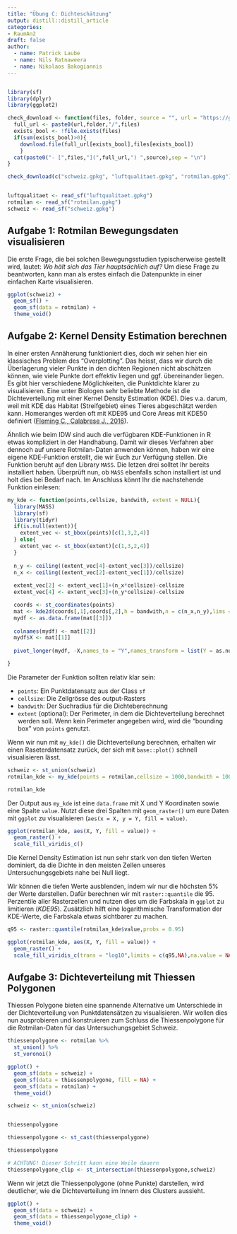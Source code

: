 ```yaml
---
title: "Übung C: Dichteschätzung"
output: distill::distill_article
categories:
- RaumAn2
draft: false
author:
  - name: Patrick Laube
  - name: Nils Ratnaweera
  - name: Nikolaos Bakogiannis
---
```


```r

```

```r
library(sf)
library(dplyr)
library(ggplot2)
```

```r
check_download <- function(files, folder, source = "", url = "https://github.com/ResearchMethods-ZHAW/datasets/raw/main/"){
  full_url <- paste0(url,folder,"/",files)
  exists_bool <- !file.exists(files)
  if(sum(exists_bool)>0){
    download.file(full_url[exists_bool],files[exists_bool])
    }
  cat(paste0("- [",files,"](",full_url,") ",source),sep = "\n")
}

check_download(c("schweiz.gpkg", "luftqualitaet.gpkg", "rotmilan.gpkg"),"rauman")


luftqualitaet <- read_sf("luftqualitaet.gpkg") 
rotmilan <- read_sf("rotmilan.gpkg")
schweiz <- read_sf("schweiz.gpkg") 


```


## Aufgabe 1: Rotmilan Bewegungsdaten visualisieren

Die erste Frage, die bei solchen Bewegungsstudien typischerweise gestellt wird, lautet: *Wo hält sich das Tier hauptsächlich auf?* Um diese Frage zu beantworten, kann man als erstes einfach die Datenpunkte in einer einfachen Karte visualisieren.

```r
ggplot(schweiz) + 
  geom_sf() + 
  geom_sf(data = rotmilan) +
  theme_void()
```




## Aufgabe 2: Kernel Density Estimation berechnen


In einer ersten Annäherung funktioniert dies, doch wir sehen hier ein klassisches Problem des "Overplotting". Das heisst, dass wir durch die Überlagerung vieler Punkte in den dichten Regionen nicht abschätzen können, wie viele Punkte dort effektiv liegen und ggf. übereinander liegen. Es gibt hier verschiedene Möglichkeiten, die Punktdichte klarer zu visualisieren. Eine unter Biologen sehr beliebte Methode ist die Dichteverteilung mit einer Kernel Density Estimation (KDE). Dies v.a. darum, weil mit KDE das Habitat (Streifgebiet) eines Tieres abgeschätzt werden kann. Homeranges werden oft mit KDE95 und Core Areas mit KDE50 definiert ([Fleming C., Calabrese J., 2016](https://besjournals.onlinelibrary.wiley.com/doi/full/10.1111/2041-210X.12673)).

Ähnlich wie beim IDW sind auch die verfügbaren KDE-Funktionen in R etwas kompliziert in der Handhabung. Damit wir dieses Verfahren aber dennoch auf unsere Rotmilan-Daten anwenden können, haben wir eine eigene KDE-Funktion erstellt, die wir Euch zur Verfügung stellen. Die Funktion beruht auf den Library `MASS`. Die letzen drei solltet Ihr bereits installiert haben. Überprüft nun, ob `MASS` ebenfalls schon installiert ist und holt dies bei Bedarf nach. Im Anschluss könnt Ihr die nachstehende Funktion einlesen:

```r
my_kde <- function(points,cellsize, bandwith, extent = NULL){
  library(MASS)
  library(sf)
  library(tidyr)
  if(is.null(extent)){
    extent_vec <- st_bbox(points)[c(1,3,2,4)]
  } else{
    extent_vec <- st_bbox(extent)[c(1,3,2,4)]
  }
  
  n_y <- ceiling((extent_vec[4]-extent_vec[3])/cellsize)
  n_x <- ceiling((extent_vec[2]-extent_vec[1])/cellsize)
  
  extent_vec[2] <- extent_vec[1]+(n_x*cellsize)-cellsize
  extent_vec[4] <- extent_vec[3]+(n_y*cellsize)-cellsize

  coords <- st_coordinates(points)
  mat <- kde2d(coords[,1],coords[,2],h = bandwith,n = c(n_x,n_y),lims = extent_vec)
  mydf <- as.data.frame(mat[[3]])
  
  colnames(mydf) <- mat[[2]]
  mydf$X <- mat[[1]]
  
  pivot_longer(mydf, -X,names_to = "Y",names_transform = list(Y = as.numeric))

}
```


Die Parameter der Funktion sollten relativ klar sein:

- `points`: Ein Punktdatensatz aus der Class `sf`
- `cellsize`: Die Zellgrösse des output-Rasters
- `bandwith`: Der Suchradius für die Dichteberechnung
- `extent` (optional): Der Perimeter, in dem die Dichteverteilung berechnet werden soll. Wenn kein Perimeter angegeben wird, wird die "bounding box" von `points` genutzt.

Wenn wir nun mit `my_kde()` die Dichteverteilung berechnen, erhalten wir einen Raseterdatensatz zurück, der sich mit `base::plot()` schnell visualisieren lässt.

```r
schweiz <- st_union(schweiz)
rotmilan_kde <- my_kde(points = rotmilan,cellsize = 1000,bandwith = 10000, extent = schweiz)

rotmilan_kde

```

Der Output aus `my_kde` ist eine `data.frame` mit X und Y Koordinaten sowie eine Spalte `value`. Nutzt diese drei Spalten mit `geom_raster()` um eure Daten mit `ggplot` zu visualisieren (`aes(x = X, y = Y, fill = value)`. 

```r
ggplot(rotmilan_kde, aes(X, Y, fill = value)) + 
  geom_raster() +
  scale_fill_viridis_c()
```

Die Kernel Density Estimation ist nun sehr stark von den tiefen Werten dominiert, da die Dichte in den meisten Zellen unseres Untersuchungsgebiets nahe bei Null liegt. 

Wir können die tiefen Werte ausblenden, indem wir nur die höchsten 5% der Werte darstellen. Dafür berechnen wir mit `raster::quantile` die 95. Perzentile aller Rasterzellen und nutzen dies um die Farbskala in `ggplot` zu limitieren (*KDE95*). Zusätzlich hilft eine logarithmische Transformation der KDE-Werte, die Farbskala etwas sichtbarer zu machen.

```r
q95 <- raster::quantile(rotmilan_kde$value,probs = 0.95)

ggplot(rotmilan_kde, aes(X, Y, fill = value)) + 
  geom_raster() +
  scale_fill_viridis_c(trans = "log10",limits = c(q95,NA),na.value = NA) 

```



## Aufgabe 3: Dichteverteilung mit Thiessen Polygonen


Thiessen Polygone bieten eine spannende Alternative um Unterschiede in der Dichteverteilung von Punktdatensätzen zu visualisieren. 
Wir wollen dies nun ausprobieren und konstruieren zum Schluss die Thiessenpolygone für die Rotmilan-Daten für das Untersuchungsgebiet Schweiz.


```r

thiessenpolygone <- rotmilan %>%
  st_union() %>%
  st_voronoi()

ggplot() + 
  geom_sf(data = schweiz) + 
  geom_sf(data = thiessenpolygone, fill = NA) + 
  geom_sf(data = rotmilan) +
  theme_void()
```



```r
schweiz <- st_union(schweiz)


thiessenpolygone

thiessenpolygone <- st_cast(thiessenpolygone)

thiessenpolygone

# ACHTUNG! Dieser Schritt kann eine Weile dauern
thiessenpolygone_clip <- st_intersection(thiessenpolygone,schweiz)

```

Wenn wir jetzt die Thiessenpolygone (ohne Punkte) darstellen, wird deutlicher, wie die Dichteverteilung im Innern des Clusters aussieht. 

```r

ggplot() + 
  geom_sf(data = schweiz) + 
  geom_sf(data = thiessenpolygone_clip) + 
  theme_void()
```
